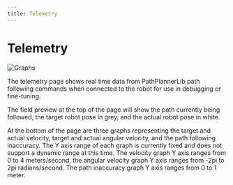```yaml
---
title: Telemetry
---
```


# Telemetry

![Graphs](https://pathplanner.dev/images/telemetry.png)

The telemetry page shows real time data from PathPlannerLib path following commands when connected to the robot for use in debugging or fine-tuning.

The field preview at the top of the page will show the path currently being followed, the target robot pose in grey, and the actual robot pose in white.

At the bottom of the page are three graphs representing the target and actual velocity, target and actual angular velocity, and the path following inaccuracy. The Y axis range of each graph is currently fixed and does not support a dynamic range at this time. The velocity graph Y axis ranges from 0 to 4 meters/second, the angular velocity graph Y axis ranges from -2pi to 2pi radians/second. The path inaccuracy graph Y axis ranges from 0 to 1 meter.
